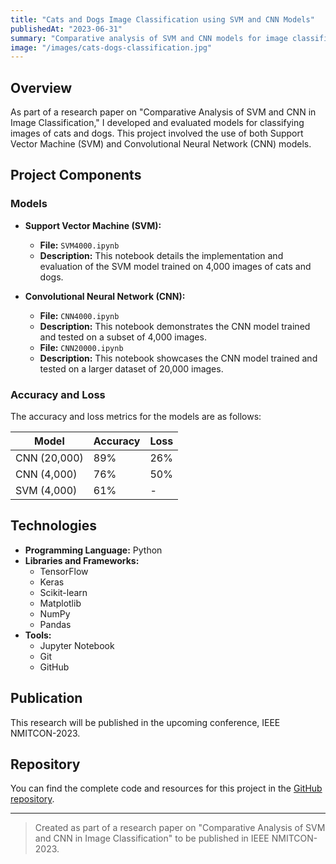 ```yaml
---
title: "Cats and Dogs Image Classification using SVM and CNN Models"
publishedAt: "2023-06-31"
summary: "Comparative analysis of SVM and CNN models for image classification of cats and dogs. Models were trained and tested with subsets of 4,000 and 20,000 images."
image: "/images/cats-dogs-classification.jpg"
---
```


## Overview

As part of a research paper on "Comparative Analysis of SVM and CNN in Image Classification," I developed and evaluated models for classifying images of cats and dogs. This project involved the use of both Support Vector Machine (SVM) and Convolutional Neural Network (CNN) models.

## Project Components

### Models

- **Support Vector Machine (SVM):**
  - **File:** `SVM4000.ipynb`
  - **Description:** This notebook details the implementation and evaluation of the SVM model trained on 4,000 images of cats and dogs.

- **Convolutional Neural Network (CNN):**
  - **File:** `CNN4000.ipynb`
  - **Description:** This notebook demonstrates the CNN model trained and tested on a subset of 4,000 images.
  - **File:** `CNN20000.ipynb`
  - **Description:** This notebook showcases the CNN model trained and tested on a larger dataset of 20,000 images.

### Accuracy and Loss

The accuracy and loss metrics for the models are as follows:

| Model        | Accuracy | Loss  |
|--------------|----------|-------|
| CNN (20,000) | 89%      | 26%   |
| CNN (4,000)  | 76%      | 50%   |
| SVM (4,000)  | 61%      | -     |

## Technologies

- **Programming Language:** Python
- **Libraries and Frameworks:**
  - TensorFlow
  - Keras
  - Scikit-learn
  - Matplotlib
  - NumPy
  - Pandas
- **Tools:**
  - Jupyter Notebook
  - Git
  - GitHub
  
## Publication

This research will be published in the upcoming conference, IEEE NMITCON-2023.

## Repository

You can find the complete code and resources for this project in the [GitHub repository](https://github.com/Afrah-K/Cats-Dogs-Image-Classification-SVM-CNN).

---

> Created as part of a research paper on "Comparative Analysis of SVM and CNN in Image Classification" to be published in IEEE NMITCON-2023.
